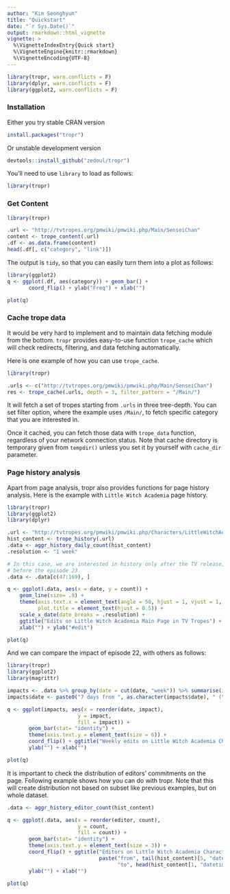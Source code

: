```yaml
---
author: "Kim Seonghyun"
title: "Quickstart"
date: "`r Sys.Date()`"
output: rmarkdown::html_vignette
vignette: >
  %\VignetteIndexEntry{Quick start}
  %\VignetteEngine{knitr::rmarkdown}
  %\VignetteEncoding{UTF-8}
---
```


```r
library(tropr, warn.conflicts = F)
library(dplyr, warn.conflicts = F)
library(ggplot2, warn.conflicts = F)
```

### Installation

Either you try stable CRAN version

```r
install.packages("tropr")
```

Or unstable development version

```r
devtools::install_github("zedoul/tropr")
```

You'll need to use `library` to load as follows:

```r
library(tropr)
```

### Get Content

```r
library(tropr)

.url <- "http://tvtropes.org/pmwiki/pmwiki.php/Main/SenseiChan"
content <- trope_content(.url)
.df <- as.data.frame(content)
head(.df[, c("category", "link")])
```

The output is `tidy`, so that you can easily turn them into a plot as follows:

```r
library(ggplot2)
q <- ggplot(.df, aes(category)) + geom_bar() +
       coord_flip() + ylab("Freq") + xlab("")
```

```r
plot(q)
```

### Cache trope data

It would be very hard to implement and to maintain data fetching module from
the bottom. `tropr` provides easy-to-use function `trope_cache` which will check
redirects, filtering, and data fetching automatically.

Here is one example of how you can use `trope_cache`.

```r
library(tropr)

.urls <- c("http://tvtropes.org/pmwiki/pmwiki.php/Main/SenseiChan")
res <- trope_cache(.urls, depth = 3, filter_pattern = "/Main/")
```

It will fetch a set of tropes starting from `.urls` in three tree-depth.
You can set filter option, where the example uses `/Main/`, to fetch specific
category that you are interested in.

Once it cached, you can fetch those data with `trope_data` function, regardless
of your network connection status.
Note that cache directory is temporary given from `tempdir()` unless you set
it by yourself with `cache_dir` parameter.

### Page history analysis

Apart from page analysis, tropr also provides functions for page history
analysis. Here is the example with `Little Witch Academia` page history.


```r
library(tropr)
library(ggplot2)
library(dplyr)

.url <- "http://tvtropes.org/pmwiki/pmwiki.php/Characters/LittleWitchAcademia"
hist_content <- trope_history(.url)
.data <- aggr_history_daily_count(hist_content)
.resolution <- "1 week"

# In this case, we are interested in history only after the TV release, and
# before the episode 23
.data <- .data[c(47:169), ]

q <- ggplot(.data, aes(x = date, y = count)) +
    geom_line(size= .8) +
    theme(axis.text.x = element_text(angle = 50, hjust = 1, vjust = 1, size = 8),
          plot.title = element_text(hjust = 0.5)) +
    scale_x_date(date_breaks = .resolution) +
    ggtitle("Edits on Little Witch Academia Main Page in TV Tropes") +
    xlab("") + ylab("#edit")
```

```r
plot(q)
```

And we can compare the impact of episode 22, with others as follows:

```r
library(tropr)
library(ggplot2)
library(magrittr)

impacts <- .data %>% group_by(date = cut(date, "week")) %>% summarise(impact = sum(count))
impacts$date <- paste0("7 days from ", as.character(impacts$date), " (", paste("Episode", rep(1:22)), ")")

q <- ggplot(impacts, aes(x = reorder(date, impact),
                       y = impact,
                       fill = impact)) +
       geom_bar(stat= "identity") +
       theme(axis.text.y = element_text(size = 6)) +
       coord_flip() + ggtitle("Weekly edits on Little Witch Academia Characters Page in TV Tropes") +
       ylab("") + xlab("")
```

```r
plot(q)
```

It is important to check the distribution of editors' commitments on the page.
Following example shows how you can do with tropr.
Note that this will create distribution not based on subset like previous examples,
but on whole dataset.

```r
.data <- aggr_history_editor_count(hist_content)

q <- ggplot(.data, aes(x = reorder(editor, count),
                       y = count,
                       fill = count)) +
       geom_bar(stat= "identity") +
       theme(axis.text.y = element_text(size = 3)) +
       coord_flip() + ggtitle("Editors on Little Witch Academia Characters Page in TV Tropes\n",
                              paste("from", tail(hist_content)[5, "datetime"],
                                    "to", head(hist_content[1, "datetime"]))) +
       ylab("") + xlab("")
```


```r
plot(q)
```
